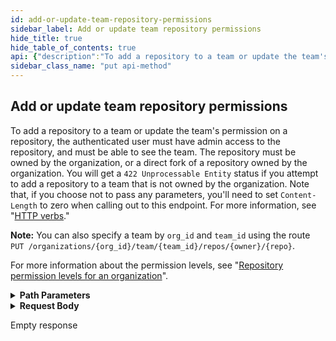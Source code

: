 ```yaml
---
id: add-or-update-team-repository-permissions
sidebar_label: Add or update team repository permissions
hide_title: true
hide_table_of_contents: true
api: {"description":"To add a repository to a team or update the team's permission on a repository, the authenticated user must have admin access to the repository, and must be able to see the team. The repository must be owned by the organization, or a direct fork of a repository owned by the organization. You will get a `422 Unprocessable Entity` status if you attempt to add a repository to a team that is not owned by the organization. Note that, if you choose not to pass any parameters, you'll need to set `Content-Length` to zero when calling out to this endpoint. For more information, see \"[HTTP verbs](https://docs.github.com/rest/overview/resources-in-the-rest-api#http-verbs).\"\n\n**Note:** You can also specify a team by `org_id` and `team_id` using the route `PUT /organizations/{org_id}/team/{team_id}/repos/{owner}/{repo}`.\n\nFor more information about the permission levels, see \"[Repository permission levels for an organization](https://help.github.com/en/github/setting-up-and-managing-organizations-and-teams/repository-permission-levels-for-an-organization#permission-levels-for-repositories-owned-by-an-organization)\".","externalDocs":{"description":"API method documentation","url":"https://docs.github.com/rest/reference/teams/#add-or-update-team-repository-permissions"},"operationId":"teams/add-or-update-repo-permissions-in-org","parameters":[{"in":"path","name":"org","required":true,"schema":{"type":"string"}},{"description":"team_slug parameter","in":"path","name":"team_slug","required":true,"schema":{"type":"string"}},{"in":"path","name":"owner","required":true,"schema":{"type":"string"}},{"in":"path","name":"repo","required":true,"schema":{"type":"string"}}],"requestBody":{"content":{"application/json":{"schema":{"properties":{"permission":{"description":"The permission to grant the team on this repository. Can be one of:  \n\\* `pull` - team members can pull, but not push to or administer this repository.  \n\\* `push` - team members can pull and push, but not administer this repository.  \n\\* `admin` - team members can pull, push and administer this repository.  \n\\* `maintain` - team members can manage the repository without access to sensitive or destructive actions. Recommended for project managers. Only applies to repositories owned by organizations.  \n\\* `triage` - team members can proactively manage issues and pull requests without write access. Recommended for contributors who triage a repository. Only applies to repositories owned by organizations.  \n  \nIf no permission is specified, the team's `permission` attribute will be used to determine what permission to grant the team on this repository.","enum":["pull","push","admin","maintain","triage"],"type":"string"}},"type":"object"}}}},"responses":{"204":{"description":"Empty response"}},"tags":["teams"],"x-github":{"category":"teams","enabledForGitHubApps":true,"githubCloudOnly":false,"previews":[],"subcategory":null},"method":"put","path":"/orgs/{org}/teams/{team_slug}/repos/{owner}/{repo}","servers":[{"url":"https://api.github.com"}],"jsonRequestBodyExample":{"permission":"pull"},"info":{"contact":{"name":"Support","url":"https://support.github.com/contact"},"description":"GitHub's v3 REST API.","license":{"name":"MIT","url":"https://spdx.org/licenses/MIT"},"termsOfService":"https://docs.github.com/articles/github-terms-of-service","title":"GitHub v3 REST API","version":"1.1.4","x-apisguru-categories":["collaboration","developer_tools"],"x-logo":{"url":"https://twitter.com/github/profile_image?size=original"},"x-origin":[{"format":"openapi","url":"https://raw.githubusercontent.com/github/rest-api-description/main/descriptions/api.github.com/api.github.com.json","version":"3.0"}],"x-providerName":"github.com"},"postman":{"name":"Add or update team repository permissions","description":{"content":"To add a repository to a team or update the team's permission on a repository, the authenticated user must have admin access to the repository, and must be able to see the team. The repository must be owned by the organization, or a direct fork of a repository owned by the organization. You will get a `422 Unprocessable Entity` status if you attempt to add a repository to a team that is not owned by the organization. Note that, if you choose not to pass any parameters, you'll need to set `Content-Length` to zero when calling out to this endpoint. For more information, see \"[HTTP verbs](https://docs.github.com/rest/overview/resources-in-the-rest-api#http-verbs).\"\n\n**Note:** You can also specify a team by `org_id` and `team_id` using the route `PUT /organizations/{org_id}/team/{team_id}/repos/{owner}/{repo}`.\n\nFor more information about the permission levels, see \"[Repository permission levels for an organization](https://help.github.com/en/github/setting-up-and-managing-organizations-and-teams/repository-permission-levels-for-an-organization#permission-levels-for-repositories-owned-by-an-organization)\".","type":"text/plain"},"url":{"path":["orgs",":org","teams",":team_slug","repos",":owner",":repo"],"host":["{{baseUrl}}"],"query":[],"variable":[{"disabled":false,"description":{"content":"(Required) ","type":"text/plain"},"type":"any","value":"","key":"org"},{"disabled":false,"description":{"content":"(Required) team_slug parameter","type":"text/plain"},"type":"any","value":"","key":"team_slug"},{"disabled":false,"description":{"content":"(Required) ","type":"text/plain"},"type":"any","value":"","key":"owner"},{"disabled":false,"description":{"content":"(Required) ","type":"text/plain"},"type":"any","value":"","key":"repo"}]},"header":[{"key":"Content-Type","value":"application/json"}],"method":"PUT","body":{"mode":"raw","raw":"\"\"","options":{"raw":{"language":"json"}}}}}
sidebar_class_name: "put api-method"
---
```



## Add or update team repository permissions



To add a repository to a team or update the team&#39;s permission on a repository, the authenticated user must have admin access to the repository, and must be able to see the team. The repository must be owned by the organization, or a direct fork of a repository owned by the organization. You will get a `422 Unprocessable Entity` status if you attempt to add a repository to a team that is not owned by the organization. Note that, if you choose not to pass any parameters, you&#39;ll need to set `Content-Length` to zero when calling out to this endpoint. For more information, see &quot;[HTTP verbs](https://docs.github.com/rest/overview/resources-in-the-rest-api#http-verbs).&quot;

**Note:** You can also specify a team by `org_id` and `team_id` using the route `PUT /organizations/{org_id}/team/{team_id}/repos/{owner}/{repo}`.

For more information about the permission levels, see &quot;[Repository permission levels for an organization](https://help.github.com/en/github/setting-up-and-managing-organizations-and-teams/repository-permission-levels-for-an-organization#permission-levels-for-repositories-owned-by-an-organization)&quot;.

<details style={{"marginBottom":"1rem"}}><summary style={{}}><strong>Path Parameters</strong></summary><div><ul><ParamsItem className={"paramsItem"} param={{"in":"path","name":"org","required":true,"schema":{"type":"string"}}}></ParamsItem><ParamsItem className={"paramsItem"} param={{"description":"team_slug parameter","in":"path","name":"team_slug","required":true,"schema":{"type":"string"}}}></ParamsItem><ParamsItem className={"paramsItem"} param={{"in":"path","name":"owner","required":true,"schema":{"type":"string"}}}></ParamsItem><ParamsItem className={"paramsItem"} param={{"in":"path","name":"repo","required":true,"schema":{"type":"string"}}}></ParamsItem></ul></div></details><details style={{}}><summary style={{"textAlign":"left"}}><strong>Request Body</strong></summary><div style={{"textAlign":"left","marginLeft":"1rem"}}></div><ul style={{"marginLeft":"1rem"}}><SchemaItem collapsible={false} name={"permission"} required={false} schemaDescription={"The permission to grant the team on this repository. Can be one of:  \n\\* `pull` - team members can pull, but not push to or administer this repository.  \n\\* `push` - team members can pull and push, but not administer this repository.  \n\\* `admin` - team members can pull, push and administer this repository.  \n\\* `maintain` - team members can manage the repository without access to sensitive or destructive actions. Recommended for project managers. Only applies to repositories owned by organizations.  \n\\* `triage` - team members can proactively manage issues and pull requests without write access. Recommended for contributors who triage a repository. Only applies to repositories owned by organizations.  \n  \nIf no permission is specified, the team's `permission` attribute will be used to determine what permission to grant the team on this repository."} schemaName={"string"} qualifierMessage={"**Possible values:** [`pull`, `push`, `admin`, `maintain`, `triage`]"}></SchemaItem></ul></details><div><ApiTabs><TabItem label={"204"} value={"204"}><div>

Empty response

</div><div></div></TabItem></ApiTabs></div>
      